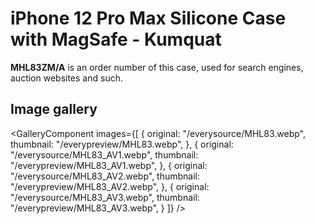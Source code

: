 
# iPhone 12 Pro Max Silicone Case with MagSafe - Kumquat

<Callout type='info' emoji='👉🏻'>**MHL83ZM/A** is an order number of this case, used for search engines, auction websites and such.</Callout>

## Image gallery

<GalleryComponent
    images={[
      {
        original: "/everysource/MHL83.webp",
        thumbnail: "/everypreview/MHL83.webp",
      },
      {
        original: "/everysource/MHL83_AV1.webp",
        thumbnail: "/everypreview/MHL83_AV1.webp",
      },
      {
        original: "/everysource/MHL83_AV2.webp",
        thumbnail: "/everypreview/MHL83_AV2.webp",
      },
      {
        original: "/everysource/MHL83_AV3.webp",
        thumbnail: "/everypreview/MHL83_AV3.webp",
      }
    ]}
  />
